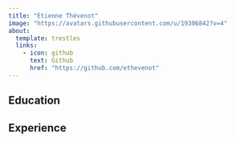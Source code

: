 ```yaml
---
title: "Etienne Thévenot"
image: "https://avatars.githubusercontent.com/u/19306842?v=4"
about:
  template: trestles
  links: 
    - icon: github
      text: Github
      href: "https://github.com/ethevenot"
---
```


## Education

## Experience
